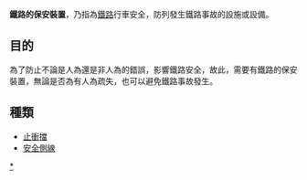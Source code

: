 '''鐵路的保安裝置'''，乃指為[[鐵路|鐵路]]行車安全，防列發生鐵路事故的設施或設備。

==目的==
為了防止不論是人為還是非人為的錯誤，影響鐵路安全，故此，需要有鐵路的保安裝置，無論是否為有人為疏失，也可以避免鐵路事故發生。

==種類==
*[[止衝擋|止衝擋]]
*[[安全側線|安全側線]]

{{鐵路}}
{{Railway-stub}}


[[Category:鐵路安全裝置|*]]